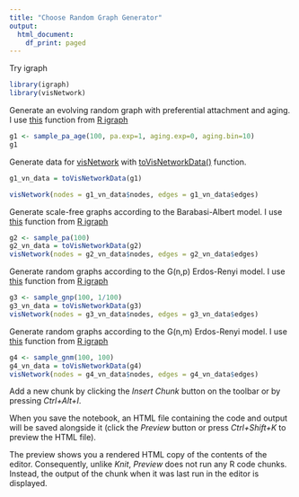 ```yaml
---
title: "Choose Random Graph Generator"
output:
  html_document:
    df_print: paged
---
```


Try igraph

```r
library(igraph)
library(visNetwork)
```

Generate an evolving random graph with preferential attachment and aging. I use [this](https://igraph.org/r/html/latest/sample_pa_age.html) function from [R igraph](https://igraph.org/r/html/latest/)

```r
g1 <- sample_pa_age(100, pa.exp=1, aging.exp=0, aging.bin=10)
g1
```
Generate data for [visNetwork](https://rdrr.io/cran/visNetwork/) with [toVisNetworkData()](https://rdrr.io/cran/visNetwork/man/visNetwork-igraph.html) function.

```r
g1_vn_data = toVisNetworkData(g1)
```

```r
visNetwork(nodes = g1_vn_data$nodes, edges = g1_vn_data$edges)
```

Generate scale-free graphs according to the Barabasi-Albert model. I use [this](https://igraph.org/r/html/latest/sample_pa.html) function from [R igraph](https://igraph.org/r/html/latest/)

```r
g2 <- sample_pa(100)
g2_vn_data = toVisNetworkData(g2)
visNetwork(nodes = g2_vn_data$nodes, edges = g2_vn_data$edges)
```

Generate random graphs according to the G(n,p) Erdos-Renyi model. I use [this](https://igraph.org/r/html/latest/sample_gnp.html) function from [R igraph](https://igraph.org/r/html/latest/)

```r
g3 <- sample_gnp(100, 1/100)
g3_vn_data = toVisNetworkData(g3)
visNetwork(nodes = g3_vn_data$nodes, edges = g3_vn_data$edges)
```

Generate random graphs according to the G(n,m) Erdos-Renyi model. I use [this](https://igraph.org/r/html/latest/sample_gnm.html) function from [R igraph](https://igraph.org/r/html/latest/)

```r
g4 <- sample_gnm(100, 100)
g4_vn_data = toVisNetworkData(g4)
visNetwork(nodes = g4_vn_data$nodes, edges = g4_vn_data$edges)
```

Add a new chunk by clicking the *Insert Chunk* button on the toolbar or by pressing *Ctrl+Alt+I*.

When you save the notebook, an HTML file containing the code and output will be saved alongside it (click the *Preview* button or press *Ctrl+Shift+K* to preview the HTML file).

The preview shows you a rendered HTML copy of the contents of the editor. Consequently, unlike *Knit*, *Preview* does not run any R code chunks. Instead, the output of the chunk when it was last run in the editor is displayed.

